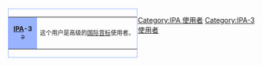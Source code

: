 <div style="float:left;border:solid #99B3FF 1px;margin:1px;">
{| cellspacing="0" style="width:238px;background:#E0E8FF;"
| style="width:45px;height:45px;background:#99B3FF;text-align:center;font-size:10pt;" | '''[[IPA]]-3'''<br/>ə
| style="font-size:9pt;padding:2pt 4pt;line-height:1.25em;" | 这个用户是高级的[[国际音标]]使用者。
|}</div>
[[Category:IPA 使用者]]
[[Category:IPA-3 使用者]]